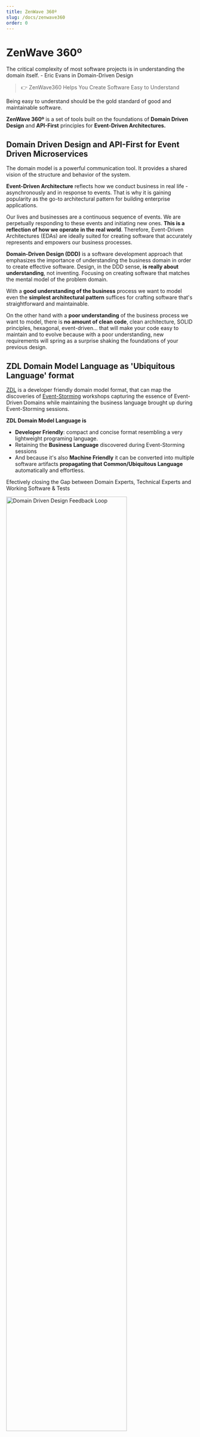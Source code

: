 ```yaml
---
title: ZenWave 360º
slug: /docs/zenwave360
order: 0
---
```


# ZenWave 360º

<Quote>
    The critical complexity of most software projects is in understanding the domain itself.
    <QuoteAuthor>- Eric Evans in Domain-Driven Design</QuoteAuthor>
</Quote>

> 👉 ZenWave360 Helps You Create Software Easy to Understand

Being easy to understand should be the gold standard of good and maintainable software.

<strong className="orange">ZenWave 360º</strong> is a set of tools built on the foundations of <strong className="orange">Domain Driven Design</strong> and <strong className="orange">API-First</strong> principles for <strong className="orange">Event-Driven Architectures.</strong>

## Domain Driven Design and API-First for Event Driven Microservices

<Quote>The domain model is a powerful communication tool. It provides a shared vision of the structure and behavior of the system.</Quote>

<strong className="orange">Event-Driven Architecture</strong> reflects how we conduct business in real life - asynchronously and in response to events. That is why it is gaining popularity as the go-to architectural pattern for building enterprise applications.

Our lives and businesses are a continuous sequence of events. We are perpetually responding to these events and initiating new ones. <strong className="orange">This is a reflection of how we operate in the real world</strong>. Therefore, Event-Driven Architectures (EDAs) are ideally suited for creating software that accurately represents and empowers our business processes.

<strong className="orange">Domain-Driven Design (DDD)</strong> is a software development approach that emphasizes the importance of understanding the business domain in order to create effective software. Design, in the DDD sense, <strong className="orange">is really about understanding</strong>, not inventing. Focusing on creating software that matches the mental model of the problem domain.

With a <strong className="orange">good understanding of the business</strong> process we want to model even the <strong className="orange">simplest architectural pattern</strong> suffices for crafting software that's straightforward and maintainable.

On the other hand with a <strong className="orange">poor understanding</strong> of the business process we want to model, there is <strong className="orange">no amount of clean code</strong>, clean architecture, SOLID principles, hexagonal, event-driven... that will make your code easy to maintain and to evolve because with a poor understanding, new requirements will spring as a surprise shaking the foundations of your previous design.

## ZDL Domain Model Language as 'Ubiquitous Language' format

[ZDL](/docs/event-driven-design/zenwave-domain-language) is a developer friendly domain model format, that can map the discoveries of [Event-Storming](/docs/event-driven-design/event-storming) workshops capturing the essence of Event-Driven Domains while maintaining the business language brought up during Event-Storming sessions.

<strong className="orange">ZDL Domain Model Language is</strong>

- <strong className="orange">Developer Friendly</strong>: compact and concise format resembling a very lightweight programing language.
- Retaining the <strong className="orange">Business Language</strong> discovered during Event-Storming sessions
- And because it's also <strong className="orange">Machine Friendly</strong> it can be converted into multiple software artifacts <strong className="orange">propagating that Common/Ubiquitous Language</strong> automatically and effortless.

Efectively closing the Gap between Domain Experts, Technical Experts and Working Software & Tests

<Image alt="Domain Driven Design Feedback Loop" src={dddTriangleLightImage} width="80%" />

## ZenWave SDK Accelerates your Development Cycle

<Quote>Code is not the center, but merely one expression of the model.</Quote>

Because the most effective way to model is to do so in the context of a running system that can demonstrate whether the model actually works. ZenWave SDK helps you convert your Domain Models into working Software & Tests.

[ZenWave SDK](/docs/zenwave-sdk) accelerates your development cycle by converting your Domain Models into well crafted software artifacts you can assemble into a running application.

With ZenWave SDK you can quickly convert your models into working software:
- API definitions: OpenAPI and AsyncAPI v2/v3
- Multiple backend implementations with Spring-Boot and Spring-Cloud: with JPA and MongoDB flavors.
- SpringMVC RestControllers from OpenAPI + ZDL: complete controller skeletons with their mapstruct mappers, connecting the inside of your backend with the external world through your APIs.
- API-First code generator for AsyncAPI v2/v3 for producing and consuming async events.
- API-Testing with Spring WebTestClient and KarateDSL.

ZenWave SDK main purpose is to help you produce successful software projects by dramatically shortening the feedback loop between the expert domain knowledge and working software and its tests.

<Image alt="Domain Driven Design Feedback Loop" src={dddFeedbackLoopDark} />

In this way all team members: **Domain Experts**, **Product Owners**, **Software Architects**, **Developers** and **Testers** can provide early feedback based on an **Ubiquitous Language (JDL)** and the software and tests generated from that model.


## ZenWave 360º Landscape

ZenWave 360º is a set of tools that help you create software that is easy to understand, maintain and fulfill the requirements of your users.

- ZDL Domain Modeling Language
    - ZenWave SDK: CLI and Maven Plugin
    - ZenWave Editor: IntelliJ Plugin
    - ZenWave Models Catalog: &lt;coming soon>

&nbsp;

<Image alt="ZenWave360 Landscape" dark={landscapeDark} light={landscapeLight} />
